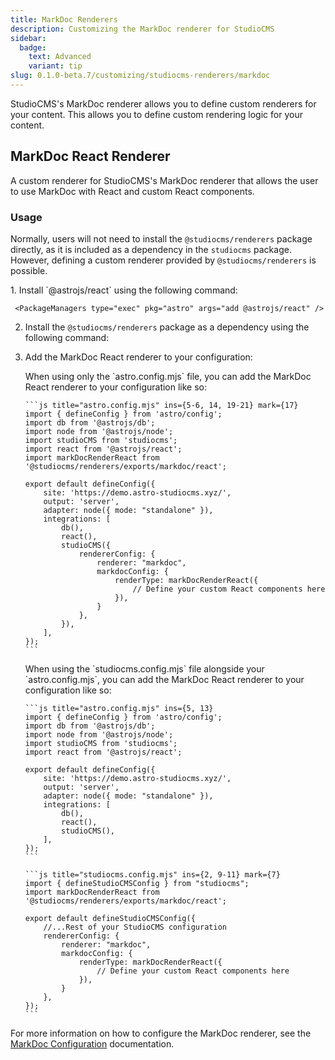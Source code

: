 ```yaml
---
title: MarkDoc Renderers
description: Customizing the MarkDoc renderer for StudioCMS
sidebar:
  badge:
    text: Advanced
    variant: tip
slug: 0.1.0-beta.7/customizing/studiocms-renderers/markdoc
---
```



StudioCMS's MarkDoc renderer allows you to define custom renderers for your content. This allows you to define custom rendering logic for your content.

## MarkDoc React Renderer

A custom renderer for StudioCMS's MarkDoc renderer that allows the user to use MarkDoc with React and custom React components.

### Usage

Normally, users will not need to install the `@studiocms/renderers` package directly, as it is included as a dependency in the `studiocms` package. However, defining a custom renderer provided by `@studiocms/renderers` is possible.

<Steps>
  1. Install `@astrojs/react` using the following command:

     <PackageManagers type="exec" pkg="astro" args="add @astrojs/react" />

  2. Install the `@studiocms/renderers` package as a dependency using the following command:

     <PackageManagers pkg="@studiocms/renderers" />

  3. Add the MarkDoc React renderer to your configuration:

     <Tabs syncKey="Config">
       <TabItem label="astro.config.mjs">
         When using only the `astro.config.mjs` file, you can add the MarkDoc React renderer to your configuration like so:

         ```js title="astro.config.mjs" ins={5-6, 14, 19-21} mark={17}
         import { defineConfig } from 'astro/config';
         import db from '@astrojs/db';
         import node from '@astrojs/node';
         import studioCMS from 'studiocms';
         import react from '@astrojs/react';
         import markDocRenderReact from '@studiocms/renderers/exports/markdoc/react';

         export default defineConfig({
             site: 'https://demo.astro-studiocms.xyz/',
             output: 'server',
             adapter: node({ mode: "standalone" }),
             integrations: [
                 db(),
                 react(),
                 studioCMS({
                     rendererConfig: {
                         renderer: "markdoc",
                         markdocConfig: {
                             renderType: markDocRenderReact({
                                 // Define your custom React components here
                             }), 
                         }
                     },
                 }),
             ],
         });
         ```
       </TabItem>

       <TabItem label="studiocms.config.mjs">
         When using the `studiocms.config.mjs` file alongside your `astro.config.mjs`, you can add the MarkDoc React renderer to your configuration like so:

         ```js title="astro.config.mjs" ins={5, 13}
         import { defineConfig } from 'astro/config';
         import db from '@astrojs/db';
         import node from '@astrojs/node';
         import studioCMS from 'studiocms';
         import react from '@astrojs/react';

         export default defineConfig({
             site: 'https://demo.astro-studiocms.xyz/',
             output: 'server',
             adapter: node({ mode: "standalone" }),
             integrations: [
                 db(),
                 react(),
                 studioCMS(),
             ],
         });
         ```

         ```js title="studiocms.config.mjs" ins={2, 9-11} mark={7}
         import { defineStudioCMSConfig } from "studiocms";
         import markDocRenderReact from '@studiocms/renderers/exports/markdoc/react';

         export default defineStudioCMSConfig({
             //...Rest of your StudioCMS configuration
             rendererConfig: {
                 renderer: "markdoc",
                 markdocConfig: {
                     renderType: markDocRenderReact({
                         // Define your custom React components here
                     }), 
                 }
             },
         });
         ```
       </TabItem>
     </Tabs>
</Steps>

<ReadMore>For more information on how to configure the MarkDoc renderer, see the [MarkDoc Configuration](/0.1.0-beta.7/config-reference/markdoc-config/) documentation.</ReadMore>
